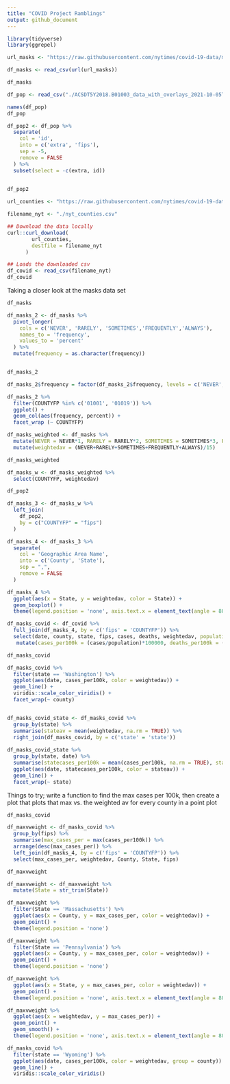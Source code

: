 ```yaml
---
title: "COVID Project Ramblings"
output: github_document
---
```


```r
library(tidyverse)
library(ggrepel)

```


```r
url_masks <- "https://raw.githubusercontent.com/nytimes/covid-19-data/master/mask-use/mask-use-by-county.csv"

df_masks <- read_csv(url(url_masks))

df_masks
```


```r
df_pop <- read_csv("./ACSDT5Y2018.B01003_data_with_overlays_2021-10-05T112340.csv", skip = 1)

names(df_pop)
df_pop

df_pop2 <- df_pop %>%
  separate(
    col = 'id',
    into = c('extra', 'fips'),
    sep = -5,
    remove = FALSE
  ) %>%
  subset(select = -c(extra, id))
  

df_pop2
```


```r
url_counties <- "https://raw.githubusercontent.com/nytimes/covid-19-data/master/us-counties.csv"

filename_nyt <- "./nyt_counties.csv"

## Download the data locally
curl::curl_download(
        url_counties,
        destfile = filename_nyt
      )

## Loads the downloaded csv
df_covid <- read_csv(filename_nyt)
df_covid

```
Taking a closer look at the masks data set

```r

df_masks

df_masks_2 <- df_masks %>%
  pivot_longer(
    cols = c('NEVER', 'RARELY', 'SOMETIMES','FREQUENTLY','ALWAYS'),
    names_to = 'frequency',
    values_to = 'percent'
  ) %>%
  mutate(frequency = as.character(frequency))


df_masks_2

df_masks_2$frequency = factor(df_masks_2$frequency, levels = c('NEVER', 'RARELY', 'SOMETIMES','FREQUENTLY','ALWAYS'), ordered = TRUE)

df_masks_2 %>%
  filter(COUNTYFP %in% c('01001', '01019')) %>%
  ggplot() +
  geom_col(aes(frequency, percent)) +
  facet_wrap (~ COUNTYFP)
```

```r
df_masks_weighted <- df_masks %>%
  mutate(NEVER = NEVER*1, RARELY = RARELY*2, SOMETIMES = SOMETIMES*3, FREQUENTLY = FREQUENTLY*4, ALWAYS = ALWAYS*5) %>%
  mutate(weightedav = (NEVER+RARELY+SOMETIMES+FREQUENTLY+ALWAYS)/15)

df_masks_weighted

df_masks_w <- df_masks_weighted %>%
  select(COUNTYFP, weightedav)

df_pop2

df_masks_3 <- df_masks_w %>%
  left_join(
    df_pop2,
    by = c("COUNTYFP" = "fips")
  )

df_masks_4 <- df_masks_3 %>%
  separate(
    col = 'Geographic Area Name',
    into = c('County', 'State'),
    sep = ",",
    remove = FALSE
  )

df_masks_4 %>%
  ggplot(aes(x = State, y = weightedav, color = State)) +
  geom_boxplot() +
  theme(legend.position = 'none', axis.text.x = element_text(angle = 80, hjust = 1))

df_masks_covid <- df_covid %>%
  full_join(df_masks_4, by = c('fips' = 'COUNTYFP')) %>%
  select(date, county, state, fips, cases, deaths, weightedav, population = 'Estimate!!Total') %>%
   mutate(cases_per100k = (cases/population)*100000, deaths_per100k = (deaths/population)*100000)

df_masks_covid

df_masks_covid %>%
  filter(state == 'Washington') %>%
  ggplot(aes(date, cases_per100k, color = weightedav)) +
  geom_line() +
  viridis::scale_color_viridis() +
  facet_wrap(~ county)


df_masks_covid_state <- df_masks_covid %>%
  group_by(state) %>%
  summarise(stateav = mean(weightedav, na.rm = TRUE)) %>%
  right_join(df_masks_covid, by = c('state' = 'state'))
  
df_masks_covid_state %>%
  group_by(state, date) %>%
  summarise(statecases_per100k = mean(cases_per100k, na.rm = TRUE), stateav = stateav) %>%
  ggplot(aes(date, statecases_per100k, color = stateav)) +
  geom_line() +
  facet_wrap(~ state)

```

Things to try;
write a function to find the max cases per 100k, then create a plot that plots that max vs. the weighted av for every county in a point plot

```r
df_masks_covid

df_maxvweight <- df_masks_covid %>%
  group_by(fips) %>%
  summarise(max_cases_per = max(cases_per100k)) %>%
  arrange(desc(max_cases_per)) %>%
  left_join(df_masks_4, by = c('fips' = 'COUNTYFP')) %>%
  select(max_cases_per, weightedav, County, State, fips)

df_maxvweight

df_maxvweight <- df_maxvweight %>% 
  mutate(State = str_trim(State))

df_maxvweight %>%
  filter(State == 'Massachusetts') %>%
  ggplot(aes(x = County, y = max_cases_per, color = weightedav)) +
  geom_point() +
  theme(legend.position = 'none')

df_maxvweight %>%
  filter(State == 'Pennsylvania') %>%
  ggplot(aes(x = County, y = max_cases_per, color = weightedav)) +
  geom_point() +
  theme(legend.position = 'none')

df_maxvweight %>%
  ggplot(aes(x = State, y = max_cases_per, color = weightedav)) +
  geom_point() +
  theme(legend.position = 'none', axis.text.x = element_text(angle = 80, hjust = 1))

df_maxvweight %>%
  ggplot(aes(x = weightedav, y = max_cases_per)) +
  geom_point() +
  geom_smooth() +
  theme(legend.position = 'none', axis.text.x = element_text(angle = 80, hjust = 1))
```

```r
df_masks_covid %>%
  filter(state == 'Wyoming') %>%
  ggplot(aes(date, cases_per100k, color = weightedav, group = county)) +
  geom_line() +
  viridis::scale_color_viridis()
```

